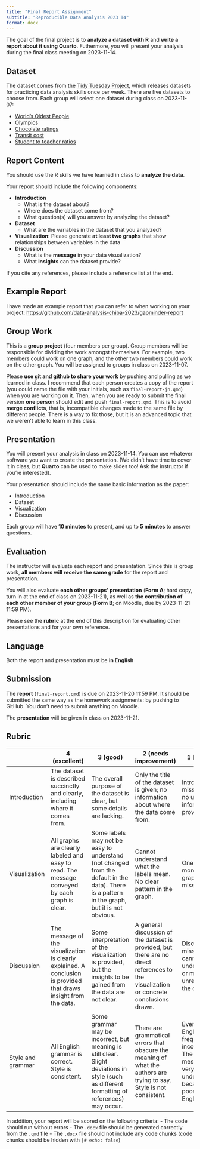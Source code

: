 ```yaml
---
title: "Final Report Assignment"
subtitle: "Reproducible Data Analysis 2023 T4"
format: docx
---
```


The goal of the final project is to **analyze a dataset with R** and **write a report about it using Quarto**. Futhermore, you will present your analysis during the final class meeting on 2023-11-14.

## Dataset

The dataset comes from the [Tidy Tuesday Project](https://github.com/rfordatascience/tidytuesday), which releases datasets for practicing data analysis skills once per week. There are five datasets to choose from. Each group will select one dataset during class on 2023-11-07:

- [World's Oldest People](https://github.com/rfordatascience/tidytuesday/blob/master/data/2023/2023-05-30/readme.md#verified-oldest-people)
- [Olympics](https://github.com/rfordatascience/tidytuesday/blob/master/data/2021/2021-07-27/readme.md#the-olympics)
- [Chocolate ratings](https://github.com/rfordatascience/tidytuesday/tree/master/data/2022/2022-01-18#chocolate-ratings)
- [Transit cost](https://github.com/rfordatascience/tidytuesday/blob/master/data/2021/2021-01-05/readme.md#transit-costs-project)
- [Student to teacher ratios](https://github.com/rfordatascience/tidytuesday/tree/master/data/2019/2019-05-07#global-student-to-teacher-ratios)

## Report Content

You should use the R skills we have learned in class to **analyze the data**.

Your report should include the following components:

- **Introduction**
  - What is the dataset about?
  - Where does the dataset come from?
  - What question(s) will you answer by analyzing the dataset?
- **Dataset**
  - What are the variables in the dataset that you analyzed?
- **Visualization**: Please generate **at least two graphs** that show relationships between variables in the data
- **Discussion**
  - What is the **message** in your data visualization?
  - What **insights** can the dataset provide?

If you cite any references, please include a reference list at the end.

## Example Report

I have made an example report that you can refer to when working on your project: <https://github.com/data-analysis-chiba-2023/gapminder-report>

## Group Work

This is a **group project** (four members per group). Group members will be responsible for dividing the work amongst themselves. For example, two members could work on one graph, and the other two members could work on the other graph. You will be assigned to groups in class on 2023-11-07.

Please **use git and github to share your work** by pushing and pulling as we learned in class. I recommend that each person creates a copy of the report (you could name the file with your initials, such as `final-report-jn.qmd`) when you are working on it. Then, when you are ready to submit the final version **one person** should edit and push `final-report.qmd`. This is to avoid **merge conflicts**, that is, incompatible changes made to the same file by different people. There is a way to fix those, but it is an advanced topic that we weren't able to learn in this class.

## Presentation

You will present your analysis in class on 2023-11-14. You can use whatever software you want to create the presentation. (We didn't have time to cover it in class, but **Quarto** can be used to make slides too! Ask the instructor if you're interested).

Your presentation should include the same basic information as the paper:

- Introduction
- Dataset
- Visualization
- Discussion

Each group will have **10 minutes** to present, and up to **5 minutes** to answer questions.

## Evaluation

The instructor will evaluate each report and presentation. Since this is group work, **all members will receive the same grade** for the report and presentation.

You will also evaluate **each other groups' presentation** (**Form A**; hard copy, turn in at the end of class on 2023-11-21), as well as **the contribution of each other member of your group** (**Form B**; on Moodle, due by 2023-11-21 11:59 PM).

Please see the **rubric** at the end of this description for evaluating other presentations and for your own reference.

## Language

Both the report and presentation must be **in English**

## Submission

The **report** (`final-report.qmd`) is due on 2023-11-20 11:59 PM. It should be submitted the same way as the homework assignments: by pushing to GitHub. You don't need to submit anything on Moodle.

The **presentation** will be given in class on 2023-11-21.

## Rubric

|   |4 (excellent)|3 (good)|2 (needs improvement)|1 (poor)|
|---|---|---|---|---|
|Introduction|The dataset is described succinctly and clearly, including where it comes from.|The overall purpose of the dataset is clear, but some details are lacking.|Only the title of the dataset is given; no information about where the data come from.|Introduction missing or no useful information provided|
|Visualization|All graphs are clearly labeled and easy to read. The message conveyed by each graph is clear.|Some labels may not be easy to understand (not changed from the default in the data). There is a pattern in the graph, but it is not obvious.|Cannot understand what the labels mean. No clear pattern in the graph.|One or more of the graphs is missing.|
|Discussion|The message of the visualization is clearly explained. A conclusion is provided that draws insight from the data.|Some interpretation of the visualization is provided, but the insights to be gained from the data are not clear.|A general discussion of the dataset is provided, but there are no direct references to the visualization or concrete conclusions drawn.|Discussion missing, cannot be understood, or mostly unrelated to the dataset.|
|Style and grammar|All English grammar is correct. Style is consistent.|Some grammar may be incorrect, but meaning is still clear. Slight deviations in style (such as different formatting of references) may occur.|There are grammatical errors that obscure the meaning of what the authors are trying to say. Style is not consistent.|Even basic English is frequently incorrect. The message is very hard to understand because of poor English.|

In addition, your report will be scored on the following criteria:
- The code should run without errors
- The `.docx` file should be generated correctly from the `.qmd` file
- The `.docx` file should not include any code chunks (code chunks should be hidden with `|# echo: false`)